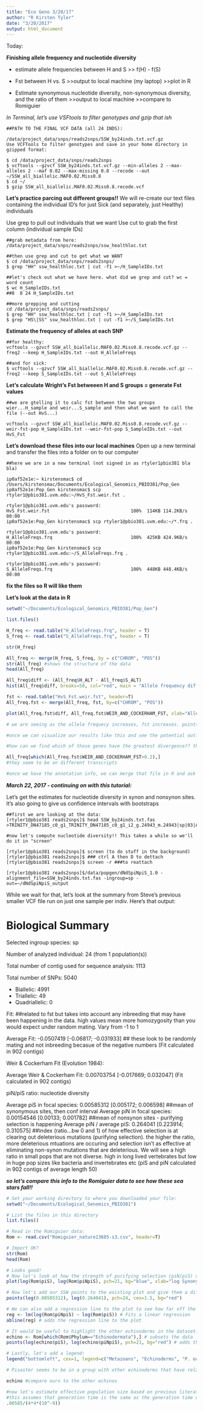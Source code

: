 ```yaml
---
title: "Eco Geno 3/20/17"
author: "R Kirsten Tyler"
date: "3/20/2017"
output: html_document
---
```


Today: 

**Finishing allele frequency and nucleotide diversity**

- estimate allele frequencies between H and S >> f(H) - f(S)

- Fst between H vs. S
    >>output to local machine (my laptop)
    >>plot in R
    
- Estimate synonymous nucleotide diversity, non-synonymous diversity, and the ratio of them
    >>output to local machine
    >>compare to Romiguier


*In Terminal, let's use VSFtools to filter genotypes and gzip that ish*    
```{}
##PATH TO THE FINAL VCF DATA (all 24 INDS): 

/data/project_data/snps/reads2snps/SSW_by24inds.txt.vcf.gz
Use VCFTools to filter genotypes and save in your home directory in gzipped format:
 
$ cd /data/project_data/snps/reads2snps
$ vcftools --gzvcf SSW_by24inds.txt.vcf.gz --min-alleles 2 --max-alleles 2 --maf 0.02 --max-missing 0.8 --recode --out ~/SSW_all_biallelic.MAF0.02.Miss0.8  
$ cd ~/
$ gzip SSW_all_biallelic.MAF0.02.Miss0.8.recode.vcf
```

**Let's practice parcing out different groups!!**
We will re-create our text files containing the individual ID's for just Sick (and separately, just Healthy) individuals

Use grep to pull out individuals that we want
Use cut to grab the first column (individual sample IDs)

```{}
##grab metadata from here: 
/data/project_data/snps/reads2snps/ssw_healthloc.txt

##then use grep and cut to get what we WANT
$ cd /data/project_data/snps/reads2snps/
$ grep "HH" ssw_healthloc.txt | cut -f1 >~/H_SampleIDs.txt

##let's check out what we have here. what did we grep and cut? wc = word count
$ wc H_SampleIDs.txt 
##8  8 24 H_SampleIDs.txt 

##more grepping and cutting
cd /data/project_data/snps/reads2snps/
$ grep "HH" ssw_healthloc.txt | cut -f1 >~/H_SampleIDs.txt
$ grep "HS\|SS" ssw_healthloc.txt | cut -f1 >~/S_SampleIDs.txt
```

**Estimate the frequency of alleles at each SNP**

```{}
##for healthy:
vcftools --gzvcf SSW_all_biallelic.MAF0.02.Miss0.8.recode.vcf.gz --freq2 --keep H_SampleIDs.txt --out H_AlleleFreqs

##and for sick: 
$ vcftools --gzvcf SSW_all_biallelic.MAF0.02.Miss0.8.recode.vcf.gz --freq2 --keep S_SampleIDs.txt --out S_AlleleFreqs
```

**Let's calculate Wright's Fst betweeen H and S groups = generate Fst values**

```{}
##we are gtelling it to calc fst between the two groups wier...H_sample and weir...S_sample and then what we want to call the file (--out HvS...)

vcftools --gzvcf SSW_all_biallelic.MAF0.02.Miss0.8.recode.vcf.gz --weir-fst-pop H_SampleIDs.txt --weir-fst-pop S_SampleIDs.txt --out HvS_Fst
```

**Let's download these files into our local machines**
Open up a new terminal and transfer the files into a folder on to our computer
```{}
##here we are in a new terminal (not signed in as rtyler1pbio381 bla bla)

ip0af52e1e:~ kirstensmac$ cd /Users/kirstensmac/Documents/Ecological_Genomics_PBIO381/Pop_Gen 
ip0af52e1e:Pop_Gen kirstensmac$ scp rtyler1@pbio381.uvm.edu:~/HvS_Fst.weir.fst .

rtyler1@pbio381.uvm.edu's password: 
HvS_Fst.weir.fst                              100%  114KB 114.2KB/s   00:00    
ip0af52e1e:Pop_Gen kirstensmac$ scp rtyler1@pbio381.uvm.edu:~/*.frq .

rtyler1@pbio381.uvm.edu's password: 
H_AlleleFreqs.frq                             100%  425KB 424.9KB/s   00:00    
ip0af52e1e:Pop_Gen kirstensmac$ scp rtyler1@pbio381.uvm.edu:~/S_AlleleFreqs.frq .

rtyler1@pbio381.uvm.edu's password: 
S_AlleleFreqs.frq                             100%  448KB 448.4KB/s   00:00    

```

**fix the files so R will like them**

**Let's look at the data in R**

```r
setwd("~/Documents/Ecological_Genomics_PBIO381/Pop_Gen")

list.files()

H_freq <- read.table("H_AlleleFreqs.frq", header = T)
S_freq <- read.table("S_AlleleFreqs.frq", header = T)

str(H_freq)

All_freq <- merge(H_freq, S_freq, by = c("CHROM", "POS"))
str(All_freq) #shows the structure of the data
head(All_freq)

All_freq$diff <- (All_freq$H_ALT - All_freq$S_ALT)
hist(All_freq$diff, breaks=50, col="red", main = "Allele frequency difference (H-S)")

fst <- read.table("HvS_Fst.weir.fst", header=T)
All_freq.fst <- merge(All_freq, fst, by=c("CHROM", "POS"))

plot(All_freq.fst$diff, All_freq.fst$WEIR_AND_COCKERHAM_FST, xlab="Allele frequency difference (H-S)", ylab="Fst", main="Healthy vs. Sick SNP divergence")

# we are seeing as the allele frequecy increases, fst increases. points are SNPs. fst is the proportion of allele frequency variation that is distributed bw groups. for allele freqencies, positive numbers are H, negative numbers are S. potentially an immune response??

#once we can visualize our results like this and see the potential outliers (which SNPs are most divergent?? which SNPs are being effected by disease?), we can take  look at the outlying SNPs...look at the gene ID...and eventually look at what the funtion is

#how can we find which of those genes have the greatest divergence?? the which command!!!

All_freq[which(All_freq.fst$WEIR_AND_COCKERHAM_FST>0.2),]
#they seem to be on different transcripts

#once we have the annotation info, we can merge that file in R and ask what are the funtions of these transcripts?

```


***March 22, 2017 - continuing on with this tutorial:***       







Let's get the estimates for nucleotide diversity in synon and nonsynon sites. It's also going to give us confidence intervals with bootstraps

```{}
##first we are looking at the data: 
[rtyler1@pbio381 reads2snps]$ head SSW_by24inds.txt.fas
>TRINITY_DN47185_c0_g1_TRINITY_DN47185_c0_g1_i2_g.24943_m.24943|sp|03|Allele_1

#now let's compute nucleotide diversity!! This takes a while so we'll do it in "screen"

[rtyler1@pbio381 reads2snps]$ screen (to do stuff in the background)
[rtyler1@pbio381 reads2snps]$ ### ctrl A then D to dettach
[rtyler1@pbio381 reads2snps]$ screen -r ###to reattach

[rtyler1@pbio381 reads2snps]$/data/popgen/dNdSpiNpiS_1.0 -alignment_file=SSW_by24inds.txt.fas -ingroup=sp -out=~/dNdSpiNpiS_output
```

While we wait for that, let's look at the summary from Steve's previous smaller VCF file run on just one sample per indiv. Here's that output: 




#                              Biological Summary                              #
################################################################################

Selected ingroup species: sp

Number of analyzed individual: 24 (from 1 population(s))

Total number of contig used for sequence analysis: 1113

Total number of SNPs: 5040

  - Biallelic: 4991
  - Triallelic: 49
  - Quadriallelic: 0

Fit: ##related to fst but takes into account any inbreeding that may have been happening in the data. high values mean more homozygosity than you would expect under random mating. Vary from -1 to 1

Average Fit: -0.0507419 [-0.06817; -0.031933] ## these look to be randomly mating and not inbreeding becasue of the negative numbers
(Fit calculated in 902 contigs)

Weir & Cockerham Fit (Evolution 1984):

Average Weir & Cockerham Fit: 0.00703754 [-0.017669; 0.032047]
(Fit calculated in 902 contigs)

piN/piS ratio: nucleotide diversity

Average piS in focal species: 0.00585312 [0.005172; 0.006598] ##mean of synonymous sites, then conf interval
Average piN in focal species: 0.00154546 [0.00133; 0.001782] ##mean of nonsynon sites - purifying selection is happening
Average piN / average piS: 0.264041 [0.223914; 0.310575] ##index (ratio...bw 0 and 1) of how effective selection is at clearing out deleterious mutations (purifying selection). the higher the ratio, more deleterious mtuations are occuring and selection isn't as effective at eliminating non-synon mutations that are deleterious. We will see a high ratio in small pops that are not diverse. high in long lived vertebrates but low in huge pop sizes like bacteria and invertebrates etc
(piS and piN calculated in 902 contigs of average length 50)

***so let's compare this info to the Romiguier data to see how these sea stars fall!!***

```r
# Set your working directory to where you downloaded your file:
setwd("~/Documents/Ecological_Genomics_PBIO381")

# List the files in this directory
list.files()

# Read in the Romiguier data:
Rom <- read.csv("Romiguier_nature13685-s3.csv", header=T)

# Import OK?
str(Rom) 
head(Rom)

# Looks good!
# Now let's look at how the strength of purifying selection (piN/piS) compares to the size of Ne (piS). We'll plot these on a log scale to linearize the relationship.
plot(log(Rom$piS), log(Rom$piNpiS), pch=21, bg="blue", xlab="log Synonymous Nucleotide Diversity (piS)", ylab="log Ratio of Nonysn to Syn Diversity (piN/piS)", main="Purifying Selection vs. Effective Population Size")

# Now let's add our SSW points to the existing plot and give them a different symbol
points(log(0.00585312), log(0.264041), pch=24, cex=1.5, bg="red") 

# We can also add a regression line to the plot to see how far off the SSW estimates are from expectation
reg <- lm(log(Rom$piNpiS) ~ log(Rom$piS)) # Fits a linear regression
abline(reg) # adds the regression line to the plot

# It would be useful to highlight the other echinoderms in the dataset...do our seastars behave similarly?
echino <- Rom[which(Rom$Phylum=="Echinodermata"),] # subsets the data
points(log(echino$piS), log(echino$piNpiS), pch=21, bg="red") # adds the points

# Lastly, let's add a legend:
legend("bottomleft", cex=1, legend=c("Metazoans", "Echinoderms", "P. ochraceus"), pch=c(21,21,24), col=c("blue", "red", "red"))

# Pisaster seems to be in a group with other echinoderms that have relaxed purifying selection (high piN/piS), given their Ne...Interesting! Can we hypothesize why this might be?

echino #compare ours to the other echinos

#now let's estimate effective population size based on previous literature and our data: 
#this assumes that generation time is the same as the generation time used for the previous lit
.00585/(4*4*(10^-9))
```




















